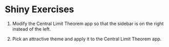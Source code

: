# Shiny Exercises

1.  Modify the Central Limit Theorem app so that the sidebar is on the right
    instead of the left.

1.  Pick an attractive theme and apply it to the Central Limit Theorem app.

